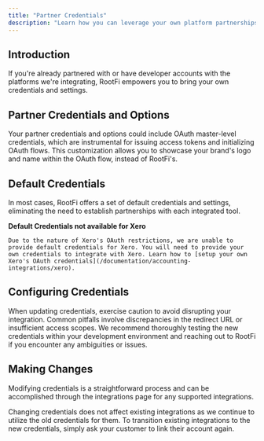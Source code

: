 ```yaml
---
title: "Partner Credentials"
description: "Learn how you can leverage your own platform partnerships with RootFi"
---
```


## Introduction

If you're already partnered with or have developer accounts with the platforms we're integrating, RootFi empowers you to bring your own credentials and settings.

## Partner Credentials and Options

Your partner credentials and options could include OAuth master-level credentials, which are instrumental for issuing access tokens and initializing OAuth flows. This customization allows you to showcase your brand's logo and name within the OAuth flow, instead of RootFi's.

## Default Credentials

In most cases, RootFi offers a set of default credentials and settings, eliminating the need to establish partnerships with each integrated tool.

<Warning>

**Default Credentials not available for Xero**

    Due to the nature of Xero's OAuth restrictions, we are unable to provide default credentials for Xero. You will need to provide your own credentials to integrate with Xero. Learn how to [setup your own Xero's OAuth credentials](/documentation/accounting-integrations/xero).

</Warning>

## Configuring Credentials

When updating credentials, exercise caution to avoid disrupting your integration. Common pitfalls involve discrepancies in the redirect URL or insufficient access scopes. We recommend thoroughly testing the new credentials within your development environment and reaching out to RootFi if you encounter any ambiguities or issues.

## Making Changes

Modifying credentials is a straightforward process and can be accomplished through the integrations page for any supported integrations.

Changing credentials does not affect existing integrations as we continue to utilize the old credentials for them. To transition existing integrations to the new credentials, simply ask your customer to link their account again.

